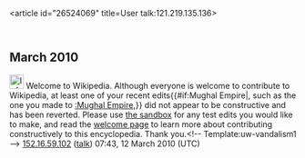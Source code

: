 <article id="26524069" title=User talk:121.219.135.136>
	<talkpage id="26524069" title="User talk:121.219.135.136">
==March 2010==
[[File:Information.svg|25px|alt=]] Welcome to Wikipedia. Although everyone is welcome to contribute to Wikipedia, at least one of your recent edits{{#if:Mughal Empire|, such as the one you made to [[:Mughal Empire]],}} did not appear to be constructive and has been reverted. Please use [[Wikipedia:Sandbox|the sandbox]] for any test edits you would like to make, and read the [[Wikipedia:Welcoming committee/Welcome to Wikipedia|welcome page]] to learn more about contributing constructively to this encyclopedia. Thank you.&lt;!-- Template:uw-vandalism1 --&gt;  [[Special:Contributions/152.16.59.102|152.16.59.102]] ([[User talk:152.16.59.102|talk]]) 07:43, 12 March 2010 (UTC)
	</talkpage>
</article>